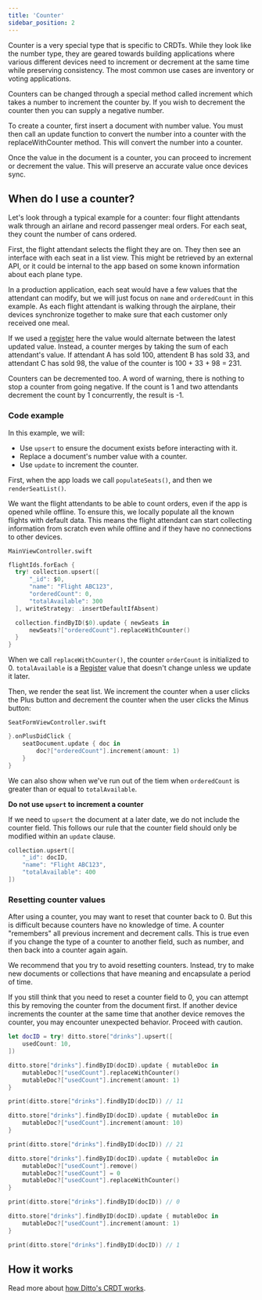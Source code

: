 ```yaml
---
title: 'Counter'
sidebar_position: 2
---
```



Counter is a very special type that is specific to CRDTs. While they look like
the number type, they are geared towards building applications where various
different devices need to increment or decrement at the same time while
preserving consistency. The most common use cases are inventory or voting applications. 

Counters can be changed through a special method called increment which takes a
number to increment the counter by. If you wish to decrement the counter then
you can supply a negative number.

To create a counter, first insert a document with number value. You must then
call an update function to convert the number into a counter with the
replaceWithCounter method. This will convert the number into a counter.

Once the value in the document is a counter, you can proceed to increment or
decrement the value. This will preserve an accurate value once devices sync.


<SnippetGroup
  name='counter' 
/>

## When do I use a counter?

Let's look through a typical example for a counter: four flight attendants walk
through an airlane and record passenger meal orders. For each seat, they count the
number of cans ordered.  

First, the flight attendant selects the flight they are on. They then see an
interface with each seat in a list view. This might be retrieved by an external
API, or it could be internal to the app based on some known information about
each plane type.  

In a production application, each seat would have a few values that the
attendant can modify, but we will just focus on `name` and `orderedCount` in
this example. As each flight attendant is walking through the airplane,
their devices synchronize together to make sure that each customer only
received one meal. 

If we used a [register](/datamodel/register) here the value would alternate between the
latest updated value. Instead, a counter merges by taking the sum of each
attendant's value. If attendant A has sold 100, attendent B has sold 33, and
attendant C has sold 98, the value of the counter is 100 + 33 + 98 = 231.

Counters can be decremented too. A word of warning, there is nothing to stop a
counter from going negative. If the count is 1 and two attendants decrement the count by 1
concurrently, the result is -1.

### Code example

In this example, we will:

* Use `upsert` to ensure the document exists before interacting with it.
* Replace a document's number value with a counter.
* Use `update` to increment the counter.

First, when the app loads we call `populateSeats()`, and then we
`renderSeatList()`. 

We want the flight attendants to be able to count orders, even if the app is
opened while offline. To ensure this, we locally populate all the known flights
with default data. This means the flight attendant can start collecting
information from scratch even while offline and if they have no connections to
other devices.

`MainViewController.swift` 
```swift
flightIds.forEach {
  try! collection.upsert([
      "_id": $0,
      "name": "Flight ABC123",
      "orderedCount": 0,
      "totalAvailable": 300
  ], writeStrategy: .insertDefaultIfAbsent)

  collection.findByID($0).update { newSeats in
      newSeats?["orderedCount"].replaceWithCounter()
  }
}
```

When we call `replaceWithCounter()`, the counter `orderCount` is initialized to 0.
`totalAvailable` is a [Register](/datamodel/register) value that doesn't change unless we update it
later. 

Then, we render the seat list. We increment the counter when a user clicks
the Plus button and decrement the counter when the user clicks the Minus button:

`SeatFormViewController.swift`

```swift
}.onPlusDidClick {
    seatDocument.update { doc in
        doc?["orderedCount"].increment(amount: 1)
    }
}
```

We can also show when we've run out of the tiem when `orderedCount` is greater than
or equal to `totalAvailable`.


**Do not use `upsert` to increment a counter**

If we need to `upsert` the document at a later date, we do not include the counter field.
This follows our rule that the counter field should only be modified within an
`update` clause.

```swift
collection.upsert([
    "_id": docID,
    "name": "Flight ABC123",
    "totalAvailable": 400
])
```
 
### Resetting counter values

After using a counter, you may want to reset that counter back to 0. But this is
difficult because counters have no knowledge of time. A counter "remembers" all
previous increment and decrement calls. This is true even if you change the type
of a counter to another field, such as number, and then back into a counter
again again.

We recommend that you try to avoid resetting counters. Instead, try to make new
documents or collections that have meaning and encapsulate a period of time.

If you still think that you need to reset a counter field to 0, you can attempt this by
removing the counter from the document first. If another device increments the
counter at the same time that another device removes the counter, you may
encounter unexpected behavior. Proceed with caution.


```swift
let docID = try! ditto.store["drinks"].upsert([
    usedCount: 10,
])

ditto.store["drinks"].findByID(docID).update { mutableDoc in
    mutableDoc?["usedCount"].replaceWithCounter()
    mutableDoc?["usedCount"].increment(amount: 1)
}

print(ditto.store["drinks"].findByID(docID)) // 11

ditto.store["drinks"].findByID(docID).update { mutableDoc in
    mutableDoc?["usedCount"].increment(amount: 10)
}

print(ditto.store["drinks"].findByID(docID)) // 21

ditto.store["drinks"].findByID(docID).update { mutableDoc in
    mutableDoc?["usedCount"].remove()
    mutableDoc?["usedCount"] = 0 
    mutableDoc?["usedCount"].replaceWithCounter()
}

print(ditto.store["drinks"].findByID(docID)) // 0

ditto.store["drinks"].findByID(docID).update { mutableDoc in
    mutableDoc?["usedCount"].increment(amount: 1)
}

print(ditto.store["drinks"].findByID(docID)) // 1
```

## How it works

Read more about [how Ditto's CRDT works](/how-it-works/crdt).